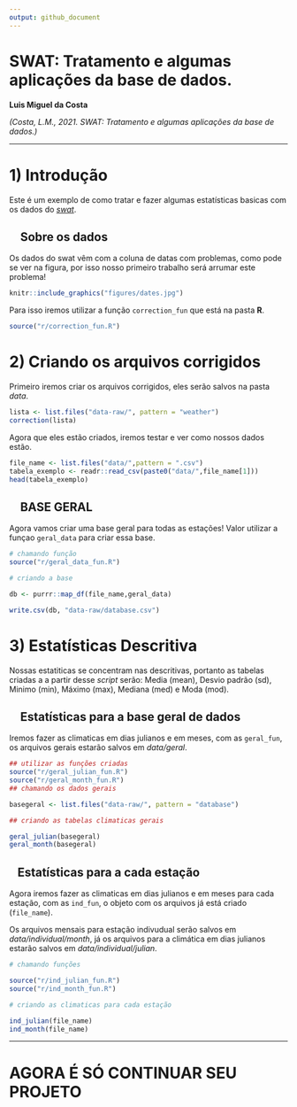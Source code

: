 ```yaml
---
output: github_document
---
```


# **SWAT: Tratamento e algumas aplicações da base de dados.**

**Luis Miguel da Costa**

*(Costa, L.M., 2021. SWAT: Tratamento e algumas aplicações da base de dados.)*

---

# **1) Introdução**

Este é um exemplo de como tratar e fazer algumas estatísticas basicas com os dados do *[swat](https://swat.tamu.edu/data/)*.


## &nbsp;&nbsp;&nbsp;  **Sobre os dados**

Os dados do swat vêm com a coluna de datas com problemas, como pode se ver na figura, por isso nosso primeiro trabalho será arrumar este problema!

```r

knitr::include_graphics("figures/dates.jpg")

```


Para isso iremos utilizar a função `correction_fun` que está na pasta **R**.

```r
source("r/correction_fun.R")
```

# **2) Criando os arquivos corrigidos**

Primeiro iremos criar os arquivos corrigidos, eles serão salvos na pasta *data*.


```r

lista <- list.files("data-raw/", pattern = "weather")
correction(lista)
```

Agora que eles estão criados, iremos testar e ver como nossos dados estão.

```r

file_name <- list.files("data/",pattern = ".csv")
tabela_exemplo <- readr::read_csv(paste0("data/",file_name[1]))
head(tabela_exemplo)
```

## &nbsp;&nbsp;&nbsp; **BASE GERAL**

Agora vamos criar uma base geral para todas as estações! Valor utilizar a funçao `geral_data` para criar essa base.

```r
# chamando função
source("r/geral_data_fun.R")

# criando a base

db <- purrr::map_df(file_name,geral_data)

write.csv(db, "data-raw/database.csv")

```


# **3) Estatísticas Descritiva**

Nossas estatiticas se concentram nas descritivas, portanto as tabelas criadas a a partir desse *script* serão: Media (mean), Desvio padrão (sd), Minimo (min), Máximo (max), Mediana (med) e Moda (mod).

## &nbsp;&nbsp;&nbsp; **Estatísticas para a base geral de dados**

Iremos fazer as climaticas em dias julianos e em meses, com as `geral_fun`, os arquivos gerais estarão salvos em *data/geral*.

```r
## utilizar as funções criadas 
source("r/geral_julian_fun.R")
source("r/geral_month_fun.R")
## chamando os dados gerais

basegeral <- list.files("data-raw/", pattern = "database")

## criando as tabelas climaticas gerais 

geral_julian(basegeral)
geral_month(basegeral)

```


## &nbsp;&nbsp;&nbsp;**Estatísticas para a cada estação**

Agora iremos fazer as climaticas em dias julianos e em meses para cada estação, com as `ind_fun`, o objeto com os arquivos já está criado (`file_name`).

Os arquivos mensais para estação indivudual serão salvos em *data/individual/month*, já os arquivos para a climática em dias julianos estarão salvos em *data/individual/julian*.


```r
# chamando funções

source("r/ind_julian_fun.R")
source("r/ind_month_fun.R")

# criando as climaticas para cada estação 

ind_julian(file_name)
ind_month(file_name)

```

---


# **AGORA É SÓ CONTINUAR SEU PROJETO**

